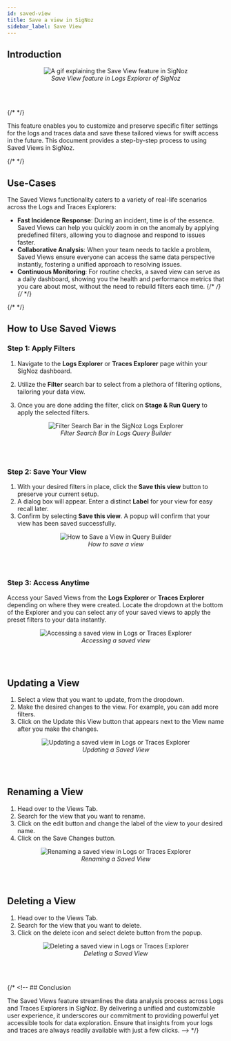 ```yaml
---
id: saved-view
title: Save a view in SigNoz
sidebar_label: Save View
---
```


## Introduction

<figure data-zoomable align='center'>
    <img src="/img/docs/product-features/saved-view/saved-view.gif" alt="A gif explaining the Save View feature in SigNoz"/>
    <figcaption><i>Save View feature in Logs Explorer of SigNoz</i></figcaption>
</figure>
<br></br>

{/* <!-- ![Alt Text](../../img/docs/product-features/saved-view.gif) --> */}


This feature enables you to customize and preserve specific filter settings for the logs and traces data and save these tailored views for swift access in the future. This document provides a step-by-step process to using Saved Views in SigNoz.

{/* <!-- The Save View feature in SigNoz enhances your log and trace data analysis by allowing you to create and access customized data perspectives efficiently. This feature simplifies repetitive data filtering tasks, making it easier to manage and analyze the vast quantities of data you encounter daily. --> */}


## Use-Cases

The Saved Views functionality caters to a variety of real-life scenarios across the Logs and Traces Explorers:

- **Fast Incidence Response**: During an incident, time is of the essence. Saved Views can help you quickly zoom in on the anomaly by applying predefined filters, allowing you to diagnose and respond to issues faster.
- **Collaborative Analysis**: When your team needs to tackle a problem, Saved Views ensure everyone can access the same data perspective instantly, fostering a unified approach to resolving issues.
- **Continuous Monitoring**: For routine checks, a saved view can serve as a daily dashboard, showing you the health and performance metrics that you care about most, without the need to rebuild filters each time.
{/* <!-- - **Performance Tuning**: When optimizing application performance, Saved Views can track specific metrics over time, helping you gauge the impact of changes. --> */}
{/* <!-- - **Security Oversight**: Set up views to monitor security logs, and access them quickly in case of a suspected breach to trace the source or impact. --> */}

{/* <!-- By facilitating these use-cases, Saved Views not only saves time but also brings focus and precision to your data analysis workflows in SigNoz. --> */}


## How to Use Saved Views

### Step 1: Apply Filters

1. Navigate to the **Logs Explorer** or **Traces Explorer** page within your SigNoz dashboard.

2. Utilize the **Filter** search bar to select from a plethora of filtering options, tailoring your data view.

3. Once you are done adding the filter, click on **Stage & Run Query** to apply the selected filters.

<figure data-zoomable align='center'>
    <img src="/img/docs/product-features/saved-view/save-view-filtering.gif" alt="Filter Search Bar in the SigNoz Logs Explorer"/>
    <figcaption><i>Filter Search Bar in Logs Query Builder </i></figcaption>
</figure>
<br></br>

### Step 2: Save Your View

1. With your desired filters in place, click the **Save this view** button to preserve your current setup.
2. A dialog box will appear. Enter a distinct **Label** for your view for easy recall later.
3. Confirm by selecting **Save this view**. A popup will confirm that your view has been saved successfully.

<figure data-zoomable align='center'>
<img src="/img/docs/product-features/saved-view/save-view.gif" alt="How to Save a View in Query Builder"/>
<figcaption><i>How to save a view</i></figcaption>
</figure>
<br></br>

### Step 3: Access Anytime

Access your Saved Views from the **Logs Explorer** or **Traces Explorer** depending on where they were created.
Locate the dropdown at the bottom of the Explorer and you can select any of your saved views to apply the preset filters to your data instantly.

<figure data-zoomable align='center'>
    <img src="/img/docs/product-features/saved-view/save-view-access-view.gif" alt="Accessing a saved view in Logs or Traces Explorer"/>
    <figcaption><i>Accessing a saved view</i></figcaption>
</figure>
<br></br>

## Updating a View

1. Select a view that you want to update, from the dropdown.
2. Make the desired changes to the view. For example, you can add more filters.
3. Click on the Update this View button that appears next to the View name after you make the changes.

<figure data-zoomable align='center'>
    <img src="/img/docs/product-features/saved-view/save-view-update-view.gif" alt="Updating a saved view in Logs or Traces Explorer"/>
    <figcaption><i>Updating a Saved View</i></figcaption>
</figure>
<br></br>

## Renaming a View

1. Head over to the Views Tab.
2. Search for the view that you want to rename.
3. Click on the edit button and change the label of the view to your desired name.
4. Click on the Save Changes button.

<figure data-zoomable align='center'>
    <img src="/img/docs/product-features/saved-view/save-view-rename.gif" alt="Renaming a saved view in Logs or Traces Explorer"/>
    <figcaption><i>Renaming a Saved View</i></figcaption>
</figure>
<br></br>

## Deleting a View

1. Head over to the Views Tab.
2. Search for the view that you want to delete.
3. Click on the delete icon and select delete button from the popup.

<figure data-zoomable align='center'>
    <img src="/img/docs/product-features/saved-view/save-view-delete.gif" alt="Deleting a saved view in Logs or Traces Explorer"/>
    <figcaption><i>Deleting a Saved View</i></figcaption>
</figure>
<br></br>

{/* <!-- ## Conclusion

The Saved Views feature streamlines the data analysis process across Logs and Traces Explorers in SigNoz. By delivering a unified and customizable user experience, it underscores our commitment to providing powerful yet accessible tools for data exploration. Ensure that insights from your logs and traces are always readily available with just a few clicks. --> */}
